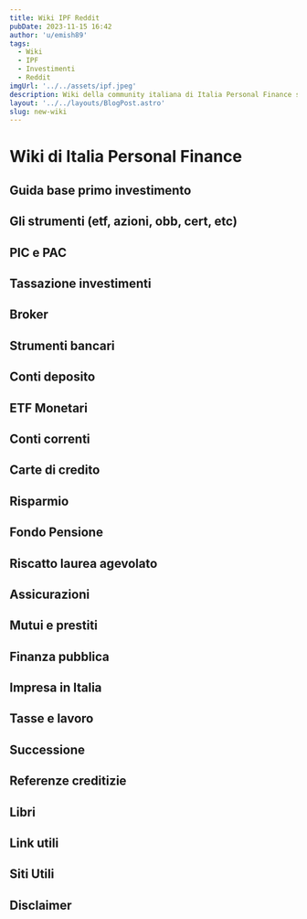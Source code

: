 ```yaml
---
title: Wiki IPF Reddit
pubDate: 2023-11-15 16:42
author: 'u/emish89'
tags:
  - Wiki
  - IPF
  - Investimenti
  - Reddit
imgUrl: '../../assets/ipf.jpeg'
description: Wiki della community italiana di Italia Personal Finance su Reddit. Contiene una serie di informazioni e link utili per districarsi nel mondo degli investimenti e della personal finance e fornisce spunti per ulteriori approfondimenti.
layout: '../../layouts/BlogPost.astro'
slug: new-wiki
---
```


# Wiki di Italia Personal Finance

## Guida base primo investimento

## Gli strumenti (etf, azioni, obb, cert, etc)

## PIC e PAC

## Tassazione investimenti

## Broker

## Strumenti bancari

## Conti deposito

## ETF Monetari

## Conti correnti

## Carte di credito

## Risparmio

## Fondo Pensione

## Riscatto laurea agevolato

## Assicurazioni

## Mutui e prestiti

## Finanza pubblica

## Impresa in Italia

## Tasse e lavoro

## Successione

## Referenze creditizie

## Libri

## Link utili

## Siti Utili

## Disclaimer
